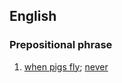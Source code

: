 ==English==

===Prepositional phrase===
{{en-PP|in the [[reign]] of [[queen|Queen]] [[dick|Dick]]}}

# {{lb|en|idiomatic|UK}} [[when pigs fly]]; [[never]]